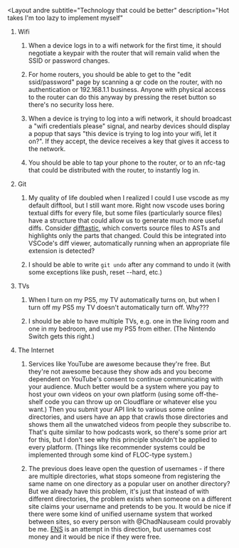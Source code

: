 <Layout
  andre
  subtitle="Technology that could be better"
  description="Hot takes I'm too lazy to implement myself"
>

1. Wifi

   1. When a device logs in to a wifi network for the first time, it should negotiate a keypair with the router that will remain valid when the SSID or password changes.

   1. For home routers, you should be able to get to the "edit ssid/password" page by scanning a qr code on the router, with no authentication or 192.168.1.1 business. Anyone with physical access to the router can do this anyway by pressing the reset button so there's no security loss here.

   1. When a device is trying to log into a wifi network, it should broadcast a "wifi credentials please" signal, and nearby devices should display a popup that says "this device is trying to log into your wifi, let it on?". If they accept, the device receives a key that gives it access to the network.

   1. You should be able to tap your phone to the router, or to an nfc-tag that could be distributed with the router, to instantly log in.

1. Git

   1. My quality of life doubled when I realized I could I use vscode as my default difftool, but I still want more. Right now vscode uses boring textual diffs for every file, but some files (particularly source files) have a structure that could allow us to generate much more useful diffs. Consider [difftastic](https://github.com/Wilfred/difftastic), which converts source files to ASTs and highlights only the parts that changed. Could this be integrated into VSCode's diff viewer, automatically running when an appropriate file extension is detected?

   1. I should be able to write `git undo` after any command to undo it (with some exceptions like push, reset --hard, etc.)

1. TVs

   1. When I turn on my PS5, my TV automatically turns on, but when I turn off my PS5 my TV doesn't automatically turn off. Why???

   1. I should be able to have multiple TVs, e.g. one in the living room and one in my bedroom, and use my PS5 from either. (The Nintendo Switch gets this right.)

1. The Internet

   1. Services like YouTube are awesome because they're free. But they're not awesome because they show ads and you become dependent on YouTube's consent to continue communicating with your audience. Much better would be a system where you pay to host your own videos on your own platform (using some off-the-shelf code you can throw up on Cloudflare or whatever else you want.) Then you submit your API link to various some online directories, and users have an app that crawls those directories and shows them all the unwatched videos from people they subscribe to. That's quite similar to how podcasts work, so there's some prior art for this, but I don't see why this principle shouldn't be applied to every platform. (Things like recommender systems could be implemented through some kind of FLOC-type system.)

   1. The previous does leave open the question of usernames - if there are multiple directories, what stops someone from registering the same name on one directory as a popular user on another directory? But we already have this problem, it's just that instead of with different directories, the problem exists when someone on a different site claims your username and pretends to be you. It would be nice if there were some kind of unified username system that worked between sites, so every person with @ChadNauseam could provably be me. [ENS](https://ens.domains/) is an attempt in this direction, but usernames cost money and it would be nice if they were free.

</Layout>
